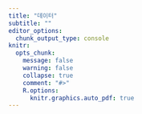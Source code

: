 ```yaml
---
title: "데이터"
subtitle: ""
editor_options: 
  chunk_output_type: console
knitr:
  opts_chunk: 
    message: false
    warning: false
    collapse: true
    comment: "#>" 
    R.options:
      knitr.graphics.auto_pdf: true
---
```


